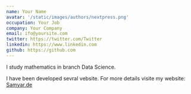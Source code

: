 ```yaml
---
name: Your Name
avatar: '/static/images/authors/nextpress.png'
occupation: Your Job
company: Your Company
email: ifo@yoursite.com
twitter: https://twitter.com/Twitter
linkedin: https://www.linkedin.com
github: https://github.com
---
```


I study mathematics in branch Data Science.

I have been developed sevral vebsite. For more details visite my website: [Samyar.de](https://samyar.de)
